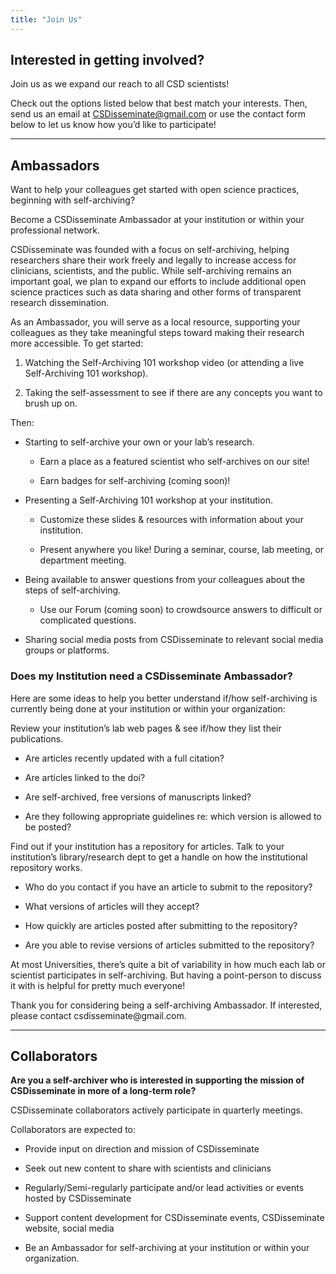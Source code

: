 ```yaml
---
title: "Join Us"
---
```


## Interested in getting involved?

Join us as we expand our reach to all CSD scientists!

Check out the options listed below that best match your interests. Then, send us an email at [CSDisseminate\@gmail.com](mailto:CSDisseminate@gmail.com) or use the contact form below to let us know how you'd like to participate!

------------------------------------------------------------------------

## Ambassadors

Want to help your colleagues get started with open science practices, beginning with self-archiving?

Become a CSDisseminate Ambassador at your institution or within your professional network.

CSDisseminate was founded with a focus on self-archiving, helping researchers share their work freely and legally to increase access for clinicians, scientists, and the public. While self-archiving remains an important goal, we plan to expand our efforts to include additional open science practices such as data sharing and other forms of transparent research dissemination.

As an Ambassador, you will serve as a local resource, supporting your colleagues as they take meaningful steps toward making their research more accessible. To get started:

1.  Watching the Self-Archiving 101 workshop video (or attending a live Self-Archiving 101 workshop).

2.  Taking the self-assessment to see if there are any concepts you want to brush up on.

Then:

-   Starting to self-archive your own or your lab’s research.

    -   Earn a place as a featured scientist who self-archives on our site!

    -   Earn badges for self-archiving (coming soon)!

-   Presenting a Self-Archiving 101 workshop at your institution.

    -   Customize these slides & resources with information about your institution.

    -   Present anywhere you like! During a seminar, course, lab meeting, or department meeting.

-   Being available to answer questions from your colleagues about the steps of self-archiving.

    -   Use our Forum (coming soon) to crowdsource answers to difficult or complicated questions.

-   Sharing social media posts from CSDisseminate to relevant social media groups or platforms.

### Does my Institution need a CSDisseminate Ambassador? ​

Here are some ideas to help you better understand if/how self-archiving is currently being done at your institution or within your organization:

Review your institution’s lab web pages & see if/how they list their publications.

-   Are articles recently updated with a full citation?

-   Are articles linked to the doi?

-   Are self-archived, free versions of manuscripts linked?

-   Are they following appropriate guidelines re: which version is allowed to be posted?

Find out if your institution has a repository for articles. Talk to your institution’s library/research dept to get a handle on how the institutional repository works.

-   Who do you contact if you have an article to submit to the repository?

-   What versions of articles will they accept?

-   How quickly are articles posted after submitting to the repository?

-   Are you able to revise versions of articles submitted to the repository?

At most Universities, there’s quite a bit of variability in how much each lab or scientist participates in self-archiving. But having a point-person to discuss it with is helpful for pretty much everyone!

Thank you for considering being a self-archiving Ambassador. If interested, please contact csdisseminate\@gmail.com.

------------------------------------------------------------------------

## Collaborators

**Are you a self-archiver who is interested in supporting the mission of CSDisseminate in more of a long-term role?**

​CSDisseminate collaborators actively participate in quarterly meetings.

Collaborators are expected to:

-   Provide input on direction and mission of CSDisseminate

-   Seek out new content to share with scientists and clinicians

-   Regularly/Semi-regularly participate and/or lead activities or events hosted by CSDisseminate

-   Support content development for CSDisseminate events, CSDisseminate website, social media

-   Be an Ambassador for self-archiving at your institution or within your organization.
